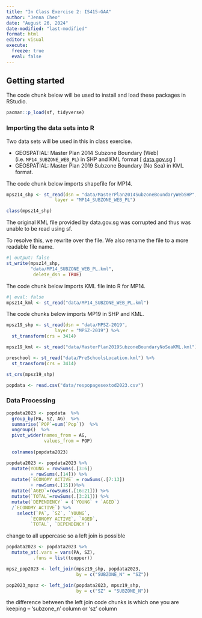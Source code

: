 ```yaml
---
title: "In Class Exercise 2: IS415-GAA"
author: "Jenna Cheo"
date: "August 26, 2024"
date-modified: "last-modified"
format: html
editor: visual
execute: 
  freeze: true
  eval: false
---
```


## Getting started

The code chunk below will be used to install and load these packages in RStudio.

```r
pacman::p_load(sf, tidyverse)
```

### Importing the data sets into R

Two data sets will be used in this in class exercise.

-   GEOSPATIAL: Master Plan 2014 Subzone Boundary (Web) (i.e. `MP14_SUBZONE_WEB_PL`) in SHP and KML format \[ [data.gov.sg](https://data.gov.sg/) \]
-   GEOSPATIAL: Master Plan 2019 Subzone Boundary (No Sea) in KML format.

The code chunk below imports shapefile for MP14.

```r
mpsz14_shp <- st_read(dsn = "data/MasterPlan2014SubzoneBoundaryWebSHP", 
                  layer = "MP14_SUBZONE_WEB_PL")
```

```r
class(mpsz14_shp)
```

The original KML file provided by data.gov.sg was corrupted and thus was unable to be read using sf.

To resolve this, we rewrite over the file. We also rename the file to a more readable file name.

```r
#| output: false
st_write(mpsz14_shp,
         "data/MP14_SUBZONE_WEB_PL.kml",
          delete_dsn = TRUE)
```

The code chunk below imports KML file into R for MP14.

```r
#| eval: false
mpsz14_kml <- st_read("data/MP14_SUBZONE_WEB_PL.kml")
```

The code chunks below imports MP19 in SHP and KML.

```r
mpsz19_shp <- st_read(dsn = "data/MPSZ-2019", 
                  layer = "MPSZ-2019") %>%
  st_transform(crs = 3414)
```

```r
mpsz19_kml <- st_read("data/MasterPlan2019SubzoneBoundaryNoSeaKML.kml")
```

```r
preschool <- st_read("data/PreSchoolsLocation.kml") %>%
  st_transform(crs = 3414)
```

```r
st_crs(mpsz19_shp)
```

```r
popdata <- read.csv("data/respopagesextod2023.csv")
```

### Data Processing

```r
popdata2023 <- popdata  %>%
  group_by(PA, SZ, AG)  %>%
  summarise(`POP`=sum(`Pop`))  %>%
  ungroup()  %>%
  pivot_wider(names_from = AG,
              values_from = POP)
  
  colnames(popdata2023)
```

```r
popdata2023 <- popdata2023 %>%
  mutate(YOUNG = rowSums(.[3:6]) 
         + rowSums(.[14])) %>%
  mutate(`ECONOMY ACTIVE` = rowSums(.[7:13]) 
         + rowSums(.[15]))%>%
  mutate(`AGED`=rowSums(.[16:21])) %>%
  mutate(`TOTAL`=rowSums(.[3:21])) %>%  
  mutate(`DEPENDENCY` = (`YOUNG` + `AGED`)
  /`ECONOMY ACTIVE`) %>%
    select(`PA`, `SZ`, `YOUNG`, 
         `ECONOMY ACTIVE`, `AGED`, 
         `TOTAL`, `DEPENDENCY`)
```

change to all uppercase so a left join is possible

```r
popdata2023 <- popdata2023 %>%
  mutate_at(.vars = vars(PA, SZ), 
          .funs = list(toupper))
```

```r
mpsz_pop2023 <- left_join(mpsz19_shp, popdata2023,
                          by = c("SUBZONE_N" = "SZ"))
```

```r
pop2023_mpsz <- left_join(popdata2023, mpsz19_shp, 
                          by = c("SZ" = "SUBZONE_N"))
```

the difference between the left join code chunks is which one you are keeping – 'subzone_n' column or 'sz' column
